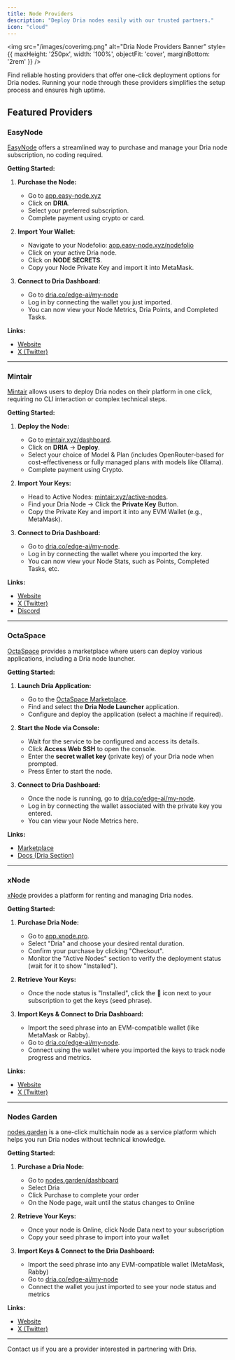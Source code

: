 ```yaml
---
title: Node Providers
description: "Deploy Dria nodes easily with our trusted partners."
icon: "cloud"
---
```


<img src="/images/coverimg.png" alt="Dria Node Providers Banner" style={{ maxHeight: '250px', width: '100%', objectFit: 'cover', marginBottom: '2rem' }} />

Find reliable hosting providers that offer one-click deployment options for Dria nodes. Running your node through these providers simplifies the setup process and ensures high uptime.

## Featured Providers

### EasyNode

[EasyNode](https://app.easy-node.xyz/) offers a streamlined way to purchase and manage your Dria node subscription, no coding required.

**Getting Started:**

1.  **Purchase the Node:**
    *   Go to [app.easy-node.xyz](https://app.easy-node.xyz/)
    *   Click on **DRIA**.
    *   Select your preferred subscription.
    *   Complete payment using crypto or card.

2.  **Import Your Wallet:**
    *   Navigate to your Nodefolio: [app.easy-node.xyz/nodefolio](https://app.easy-node.xyz/nodefolio)
    *   Click on your active Dria node.
    *   Click on **NODE SECRETS**.
    *   Copy your Node Private Key and import it into MetaMask.

3.  **Connect to Dria Dashboard:**
    *   Go to [dria.co/edge-ai/my-node](https://dria.co/edge-ai/my-node)
    *   Log in by connecting the wallet you just imported.
    *   You can now view your Node Metrics, Dria Points, and Completed Tasks.

**Links:**
- [Website](https://app.easy-node.xyz/)
- [X (Twitter)](https://x.com/easynodexyz)

---

### Mintair

[Mintair](https://mintair.xyz/dashboard) allows users to deploy Dria nodes on their platform in one click, requiring no CLI interaction or complex technical steps.

**Getting Started:**

1.  **Deploy the Node:**
    *   Go to [mintair.xyz/dashboard](https://mintair.xyz/dashboard).
    *   Click on **DRIA** -> **Deploy**.
    *   Select your choice of Model & Plan (includes OpenRouter-based for cost-effectiveness or fully managed plans with models like Ollama).
    *   Complete payment using Crypto.

2.  **Import Your Keys:**
    *   Head to Active Nodes: [mintair.xyz/active-nodes](https://mintair.xyz/active-nodes).
    *   Find your Dria Node -> Click the **Private Key** Button.
    *   Copy the Private Key and import it into any EVM Wallet (e.g., MetaMask).

3.  **Connect to Dria Dashboard:**
    *   Go to [dria.co/edge-ai/my-node](https://dria.co/edge-ai/my-node).
    *   Log in by connecting the wallet where you imported the key.
    *   You can now view your Node Stats, such as Points, Completed Tasks, etc.

**Links:**
- [Website](https://mintair.xyz/dashboard)
- [X (Twitter)](https://x.com/mintairxyz)
- [Discord](https://discord.gg/mintairxyz)

---

### OctaSpace

[OctaSpace](https://marketplace.octa.space/) provides a marketplace where users can deploy various applications, including a Dria node launcher.

**Getting Started:**

1.  **Launch Dria Application:**
    *   Go to the [OctaSpace Marketplace](https://marketplace.octa.space/).
    *   Find and select the **Dria Node Launcher** application.
    *   Configure and deploy the application (select a machine if required).

2.  **Start the Node via Console:**
    *   Wait for the service to be configured and access its details.
    *   Click **Access Web SSH** to open the console.
    *   Enter the **secret wallet key** (private key) of your Dria node when prompted.
    *   Press Enter to start the node.

3.  **Connect to Dria Dashboard:**
    *   Once the node is running, go to [dria.co/edge-ai/my-node](https://dria.co/edge-ai/my-node).
    *   Log in by connecting the wallet associated with the private key you entered.
    *   You can view your Node Metrics here.

**Links:**
- [Marketplace](https://marketplace.octa.space/)
- [Docs (Dria Section)](https://docs.octa.space/WsV--mining#2cNdM)

---

### xNode

[xNode](https://app.xnode.pro/) provides a platform for renting and managing Dria nodes.

**Getting Started:**

1.  **Purchase Dria Node:**
    *   Go to [app.xnode.pro](https://app.xnode.pro/).
    *   Select "Dria" and choose your desired rental duration.
    *   Confirm your purchase by clicking "Checkout".
    *   Monitor the "Active Nodes" section to verify the deployment status (wait for it to show "Installed").

2.  **Retrieve Your Keys:**
    *   Once the node status is "Installed", click the 🔑 icon next to your subscription to get the keys (seed phrase).

3.  **Import Keys & Connect to Dria Dashboard:**
    *   Import the seed phrase into an EVM-compatible wallet (like MetaMask or Rabby).
    *   Go to [dria.co/edge-ai/my-node](https://dria.co/edge-ai/my-node).
    *   Connect using the wallet where you imported the keys to track node progress and metrics.

**Links:**
- [Website](https://app.xnode.pro/)
- [X (Twitter)](https://x.com/xNodePro)

---

### Nodes Garden

[nodes.garden](https://nodes.garden) is a one-click multichain node as a service platform which helps you run Dria nodes without technical knowledge.

**Getting Started:**

1.  **Purchase a Dria Node:**
    *   Go to [nodes.garden/dashboard](https://nodes.garden/dashboard)
    *   Select Dria
    *   Click Purchase to complete your order
    *   On the Node page, wait until the status changes to Online

2.  **Retrieve Your Keys:**
    *   Once your node is Online, click Node Data next to your subscription
    *   Copy your seed phrase to import into your wallet

3.  **Import Keys & Connect to the Dria Dashboard:**
    *   Import the seed phrase into any EVM-compatible wallet (MetaMask, Rabby)
    *   Go to [dria.co/edge-ai/my-node](https://dria.co/edge-ai/my-node)
    *   Connect the wallet you just imported to see your node status and metrics

**Links:**
- [Website](https://nodes.garden)
- [X (Twitter)](https://twitter.com/nodes_garden)

---

Contact us if you are a provider interested in partnering with Dria. 
